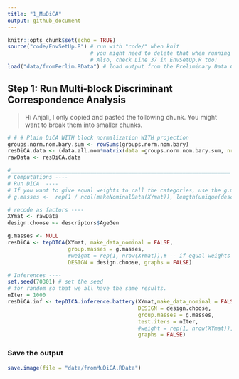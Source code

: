 ```yaml
---
title: "1_MuDiCA"
output: github_document
---
```


```r
knitr::opts_chunk$set(echo = TRUE)
source("code/EnvSetUp.R") # run with "code/" when knit
                          # you might need to delete that when running locally
                          # Also, check Line 37 in EnvSetUp.R too!
load("data/fromPerlim.RData") # load output from the Preliminary Data Cleaning
```

## Step 1: Run Multi-block Discriminant Correspondence Analysis

> Hi Anjali, I only copied and pasted the following chunk. You might want to break them into smaller chunks.

```r
# # # Plain DiCA WITH block normalization WITH projection
groups.norm.nom.bary.sum <- rowSums(groups.norm.nom.bary)
resDiCA.data <- (data.all.nom*matrix(data =groups.norm.nom.bary.sum, nrow = dim(data.all.nom)[1], ncol = length(groups.norm.nom.bary.sum),byrow=TRUE))
rawData <- resDiCA.data

#_____________________________________________________________________
# Computations ----
# Run DiCA  ----
# If you want to give equal weights to call the categories, use the g.masses code below
# g.masses <-  rep(1 / ncol(makeNominalData(XYmat)), length(unique(descriptors$MajorClin)))

# recode as factors ----
XYmat <- rawData
design.choose <- descriptors$AgeGen

g.masses <- NULL
resDiCA <- tepDICA(XYmat, make_data_nominal = FALSE, 
                   group.masses = g.masses,
                   #weight = rep(1, nrow(XYmat)),# -- if equal weights for all columns,                    
                   DESIGN = design.choose, graphs = FALSE)

# Inferences ----
set.seed(70301) # set the seed
# for random so that we all have the same results.
nIter = 1000
resDiCA.inf <- tepDICA.inference.battery(XYmat,make_data_nominal = FALSE,
                                         DESIGN = design.choose,
                                         group.masses = g.masses,
                                         test.iters = nIter,
                                         #weight = rep(1, nrow(XYmat)), # -- if equal weights for all columns,
                                         graphs = FALSE)
```

### Save the output
```r
save.image(file = "data/fromMuDiCA.RData")
```


